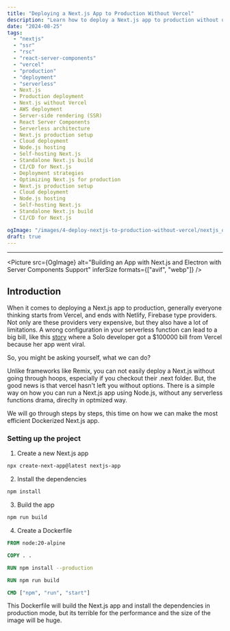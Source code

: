 ```yaml
---
title: "Deploying a Next.js App to Production Without Vercel"
description: "Learn how to deploy a Next.js app to production without using Vercel"
date: "2024-08-25"
tags:
  - "nextjs"
  - "ssr"
  - "rsc"
  - "react-server-components"
  - "vercel"
  - "production"
  - "deployment"
  - "serverless"
  - Next.js
  - Production deployment
  - Next.js without Vercel
  - AWS deployment
  - Server-side rendering (SSR)
  - React Server Components
  - Serverless architecture
  - Next.js production setup
  - Cloud deployment
  - Node.js hosting
  - Self-hosting Next.js
  - Standalone Next.js build
  - CI/CD for Next.js
  - Deployment strategies
  - Optimizing Next.js for production
  - Next.js production setup
  - Cloud deployment
  - Node.js hosting
  - Self-hosting Next.js
  - Standalone Next.js build
  - CI/CD for Next.js

ogImage: "/images/4-deploy-nextjs-to-production-without-vercel/nextjs_og.png"
draft: true
---
```



---

<Picture
  src={OgImage}
  alt="Building an App with Next.js and Electron with Server Components Support"
  inferSize
  formats={["avif", "webp"]}
/>

## Introduction

When it comes to deploying a Next.js app to production, generally everyone thinking starts from Vercel, and ends with Netlify, Firebase type providers. Not only are these providers very expensive, but they also have a lot of limitations.
A wrong configuration in your serverless function can lead to a big bill, like this [story](https://www.youtube.com/watch?v=03f-JQlcDLA) where a Solo developer got a $100000 bill from Vercel because her app went viral.

So, you might be asking yourself, what we can do?

Unlike frameworks like Remix, you can not easily deploy a Next.js without going through hoops, especially if you checkout their .next folder.
But, the good news is that vercel hasn't left you without options. There is a simple way on how you can run a Next.js app using Node.js, without any serverless functions drama, direclty in optmized way.

We will go through steps by steps, this time on how we can make the most efficient Dockerized Next.js app.

### Setting up the project

1. Create a new Next.js app

```bash
npx create-next-app@latest nextjs-app
```

2. Install the dependencies

```bash
npm install
```

3. Build the app

```bash
npm run build
```

4. Create a Dockerfile

```dockerfile
FROM node:20-alpine

COPY . .

RUN npm install --production

RUN npm run build

CMD ["npm", "run", "start"]
```

This Dockerfile will build the Next.js app and install the dependencies in production mode, but its terrible for the performance and the size of the image will be huge.